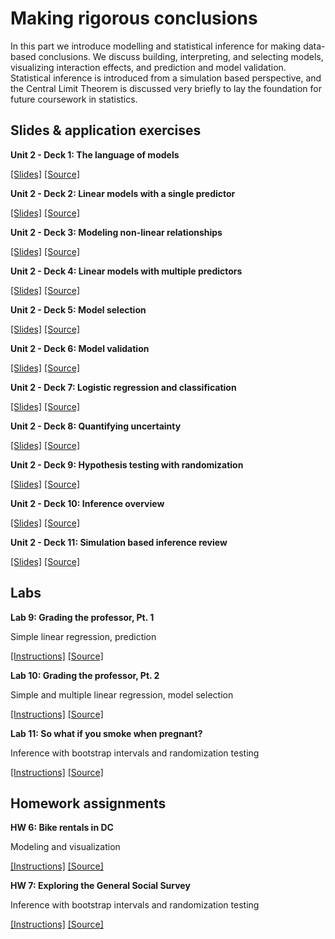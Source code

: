 # Making rigorous conclusions {#making-rigorous-conclusions}

In this part we introduce modelling and statistical inference for making data-based conclusions. We discuss building, interpreting, and selecting models, visualizing interaction effects, and prediction and model validation. Statistical inference is introduced from a simulation based perspective, and the Central Limit Theorem is discussed very briefly to lay the foundation for future coursework in statistics.

## Slides & application exercises

::: {.slide-deck}
**Unit 2 - Deck 1: The language of models** 

[[Slides]](https://rstudio-education.github.io/datascience-box/course-materials/slides/u2_d1-language-of-models/u2_d1-language-of-models.html#1)
[[Source]](https://github.com/rstudio-education/datascience-box/tree/master/course-materials/slides/u2_d1-language-of-models)
:::


::: {.slide-deck}
**Unit 2 - Deck 2: Linear models with a single predictor** 

[[Slides]](https://rstudio-education.github.io/datascience-box/course-materials/slides/u2_d2-linear-model-single-predictor/u2_d2-linear-model-single-predictor.html#1)
[[Source]](https://github.com/rstudio-education/datascience-box/tree/master/course-materials/slides/u2_d2-linear-model-single-predictor)
:::


::: {.slide-deck}
**Unit 2 - Deck 3: Modeling non-linear relationships** 

[[Slides]](https://rstudio-education.github.io/datascience-box/course-materials/slides/u2_d3-modeling-non-linear-relationships/u2_d3-modeling-non-linear-relationships.html#1)
[[Source]](https://github.com/rstudio-education/datascience-box/tree/master/course-materials/slides/u2_d3-modeling-non-linear-relationships)
:::


::: {.slide-deck}
**Unit 2 - Deck 4: Linear models with multiple predictors** 

[[Slides]](https://rstudio-education.github.io/datascience-box/course-materials/slides/u2_d4-linear-model-multiple-predictors/u2_d4-linear-model-multiple-predictors.html#1)
[[Source]](https://github.com/rstudio-education/datascience-box/tree/master/course-materials/slides/u2_d4-linear-model-multiple-predictors)
:::


::: {.slide-deck}
**Unit 2 - Deck 5: Model selection** 

[[Slides]](https://rstudio-education.github.io/datascience-box/course-materials/slides/u2_d5-model-selection/u2_d5-model-selection.html#1)
[[Source]](https://github.com/rstudio-education/datascience-box/tree/master/course-materials/slides/u2_d5-model-selection)
:::


::: {.slide-deck}
**Unit 2 - Deck 6: Model validation** 

[[Slides]](https://rstudio-education.github.io/datascience-box/course-materials/slides/u2_d6-model-validation/u2_d6-model-validation.html#1)
[[Source]](https://github.com/rstudio-education/datascience-box/tree/master/course-materials/slides/u2_d6-model-validation)
:::


::: {.slide-deck}
**Unit 2 - Deck 7: Logistic regression and classification** 

[[Slides]](https://rstudio-education.github.io/datascience-box/course-materials/slides/u2_d7-logistic-regression/u2_d7-logistic-regression.html#1)
[[Source]](https://github.com/rstudio-education/datascience-box/tree/master/course-materials/slides/u2_d7-logistic-regression)
:::


::: {.slide-deck}
**Unit 2 - Deck 8: Quantifying uncertainty** 

[[Slides]](https://rstudio-education.github.io/datascience-box/course-materials/slides/u2_d8-quantifying-uncertainty/u2_d8-quantifying-uncertainty.html#1)
[[Source]](https://github.com/rstudio-education/datascience-box/tree/master/course-materials/slides/u2_d8-quantifying-uncertainty)
:::


::: {.slide-deck}
**Unit 2 - Deck 9: Hypothesis testing with randomization** 

[[Slides]](https://rstudio-education.github.io/datascience-box/course-materials/slides/u2_d9-hypothesis-testing/u2_d9-hypothesis-testing.html#1)
[[Source]](https://github.com/rstudio-education/datascience-box/tree/master/course-materials/slides/u2_d9-hypothesis-testing)
:::


::: {.slide-deck}
**Unit 2 - Deck 10: Inference overview** 

[[Slides]](https://rstudio-education.github.io/datascience-box/course-materials/slides/u2_d10-inference-overview/u2_d10-inference-overview.html#1)
[[Source]](https://github.com/rstudio-education/datascience-box/tree/master/course-materials/slides/u2_d10-inference-overview)
:::


::: {.slide-deck}
**Unit 2 - Deck 11: Simulation based inference review** 

[[Slides]](https://rstudio-education.github.io/datascience-box/course-materials/slides/u2_d11-sim-inf-review/u2_d11-sim-inf-review.html#1)
[[Source]](https://github.com/rstudio-education/datascience-box/tree/master/course-materials/slides/u2_d11-sim-inf-review)
:::

## Labs

::: {.lab}
**Lab 9: Grading the professor, Pt. 1** 

Simple linear regression, prediction

[[Instructions]](https://rstudio-education.github.io/datascience-box/course-materials/labs/lab-09/lab-09-modelling-course-evals.html)
[[Source]](https://github.com/rstudio-education/datascience-box/tree/master/course-materials/labs/lab-09)
:::

::: {.lab}
**Lab 10: Grading the professor, Pt. 2** 

Simple and multiple linear regression, model selection

[[Instructions]](https://rstudio-education.github.io/datascience-box/course-materials/labs/lab-10/lab-10-mlr-course-evals.html)
[[Source]](https://github.com/rstudio-education/datascience-box/tree/master/course-materials/labs/lab-10)
:::

::: {.lab}
**Lab 11: So what if you smoke when pregnant?** 

Inference with bootstrap intervals and randomization testing

[[Instructions]](https://rstudio-education.github.io/datascience-box/course-materials/labs/lab-11/lab-11-inference-smoking.html)
[[Source]](https://github.com/rstudio-education/datascience-box/tree/master/course-materials/labs/lab-11)
:::

## Homework assignments

::: {.homework}
**HW 6: Bike rentals in DC** 

Modeling and visualization

[[Instructions]](https://rstudio-education.github.io/datascience-box/course-materials/assignments/hw-06/hw-06-bike-rentals-dc.html)
[[Source]](https://github.com/rstudio-education/datascience-box/tree/master/course-materials/assignments/hw-06)
:::


::: {.homework}
**HW 7: Exploring the General Social Survey** 

Inference with bootstrap intervals and randomization testing

[[Instructions]](https://rstudio-education.github.io/datascience-box/course-materials/assignments/hw-07/hw-07-exploring-gss.html)
[[Source]](https://github.com/rstudio-education/datascience-box/tree/master/course-materials/assignments/hw-07)
:::
